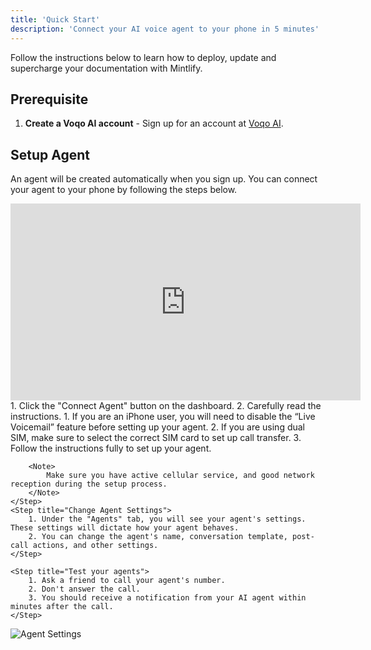 ```yaml
---
title: 'Quick Start'
description: 'Connect your AI voice agent to your phone in 5 minutes'
---
```

Follow the instructions below to learn how to deploy, update and supercharge your documentation with Mintlify.

## Prerequisite
1. **Create a Voqo AI account** - Sign up for an account at [Voqo AI](https://platform.heffron.ai).

## Setup Agent
An agent will be created automatically when you sign up. You can connect your agent to your phone by following the steps below.
<iframe width="560" height="315" src="https://www.youtube.com/embed/sFyJf_115_Y?si=BbXgqEckVHWlLOET" title="YouTube video player" frameborder="0" allow="accelerometer; autoplay; clipboard-write; encrypted-media; gyroscope; picture-in-picture; web-share" referrerpolicy="strict-origin-when-cross-origin" allowfullscreen></iframe>
<Steps>
    <Step title="Connect Agent">
        1. Click the "Connect Agent" button on the dashboard.
        2. Carefully read the instructions. 
            1. If you are an iPhone user, you will need to disable the “Live Voicemail” feature before setting up your agent.
            2. If you are using dual SIM, make sure to select the correct SIM card to set up call transfer.
        3. Follow the instructions fully to set up your agent.

        <Note>
            Make sure you have active cellular service, and good network reception during the setup process.
        </Note> 
    </Step>
    <Step title="Change Agent Settings">
        1. Under the "Agents" tab, you will see your agent's settings. These settings will dictate how your agent behaves. 
        2. You can change the agent's name, conversation template, post-call actions, and other settings.
    </Step>

    <Step title="Test your agents">
        1. Ask a friend to call your agent's number.
        2. Don't answer the call.
        3. You should receive a notification from your AI agent within minutes after the call.
    </Step>

</Steps>


![Agent Settings](/images/quick-start/agent-settings.png)